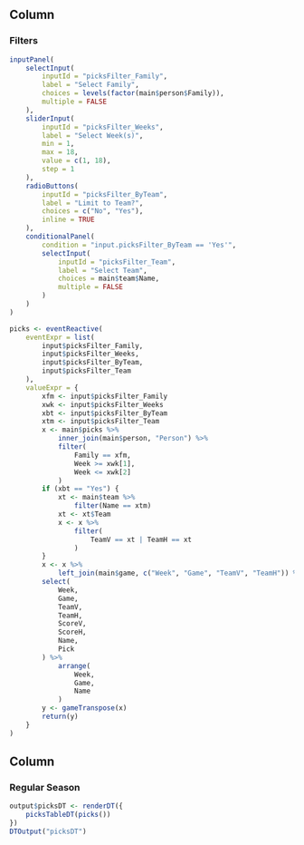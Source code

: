 Column {data-width=250}
----------

### **Filters**

```r
inputPanel(
    selectInput(
        inputId = "picksFilter_Family",
        label = "Select Family",
        choices = levels(factor(main$person$Family)),
        multiple = FALSE
    ),
    sliderInput(
        inputId = "picksFilter_Weeks",
        label = "Select Week(s)",
        min = 1,
        max = 18,
        value = c(1, 18),
        step = 1
    ),
    radioButtons(
        inputId = "picksFilter_ByTeam",
        label = "Limit to Team?",
        choices = c("No", "Yes"),
        inline = TRUE
    ),
    conditionalPanel(
        condition = "input.picksFilter_ByTeam == 'Yes'",
        selectInput(
            inputId = "picksFilter_Team",
            label = "Select Team",
            choices = main$team$Name,
            multiple = FALSE
        )
    )
)
```

```r
picks <- eventReactive(
    eventExpr = list(
        input$picksFilter_Family,
        input$picksFilter_Weeks,
        input$picksFilter_ByTeam,
        input$picksFilter_Team
    ),
    valueExpr = {
        xfm <- input$picksFilter_Family
        xwk <- input$picksFilter_Weeks
        xbt <- input$picksFilter_ByTeam
        xtm <- input$picksFilter_Team
        x <- main$picks %>%
            inner_join(main$person, "Person") %>%
            filter(
                Family == xfm,
                Week >= xwk[1],
                Week <= xwk[2]
            )
        if (xbt == "Yes") {
            xt <- main$team %>%
                filter(Name == xtm)
            xt <- xt$Team
            x <- x %>%
                filter(
                    TeamV == xt | TeamH == xt
                )
        }
        x <- x %>%
            left_join(main$game, c("Week", "Game", "TeamV", "TeamH")) %>%
        select(
            Week,
            Game,
            TeamV,
            TeamH,
            ScoreV,
            ScoreH,
            Name,
            Pick
        ) %>%
            arrange(
                Week,
                Game,
                Name
            )
        y <- gameTranspose(x)
        return(y)
    }
)
```

Column {data-width=750}
----------

### **Regular Season**

```r
output$picksDT <- renderDT({
    picksTableDT(picks())
})
DTOutput("picksDT")

```
